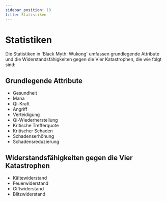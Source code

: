 ```yaml
---
sidebar_position: 10
title: Statistiken
---
```


# Statistiken

Die Statistiken in 'Black Myth: Wukong' umfassen grundlegende Attribute und die Widerstandsfähigkeiten gegen die Vier Katastrophen, die wie folgt sind:

## Grundlegende Attribute

- Gesundheit
- Mana
- Qi-Kraft
- Angriff
- Verteidigung
- Qi-Wiederherstellung
- Kritische Trefferquote
- Kritischer Schaden
- Schadenserhöhung
- Schadensreduzierung

## Widerstandsfähigkeiten gegen die Vier Katastrophen

- Kältewiderstand
- Feuerwiderstand
- Giftwiderstand
- Blitzwiderstand